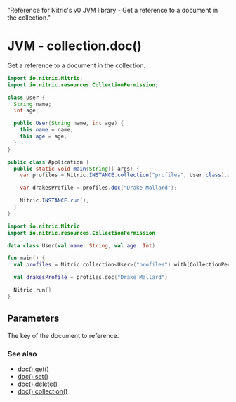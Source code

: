   "Reference for Nitric's v0 JVM library - Get a reference to a document in the collection."

# JVM - collection.doc()

Get a reference to a document in the collection.

<CodeWithTabs>

```java !!tabs Java
import io.nitric.Nitric;
import io.nitric.resources.CollectionPermission;

class User {
  String name;
  int age;

  public User(String name, int age) {
    this.name = name;
    this.age = age;
  }
}

public class Application {
  public static void main(String[] args) {
    var profiles = Nitric.INSTANCE.collection("profiles", User.class).with(CollectionPermission.Read, CollectionPermission.Write);

    var drakesProfile = profiles.doc("Drake Mallard");

    Nitric.INSTANCE.run();
  }
}
```

```kotlin !!tabs Kotlin
import io.nitric.Nitric
import io.nitric.resources.CollectionPermission

data class User(val name: String, val age: Int)

fun main() {
  val profiles = Nitric.collection<User>("profiles").with(CollectionPermission.Read, CollectionPermission.Write)

  val drakesProfile = profiles.doc("Drake Mallard")

  Nitric.run()
}
```

</CodeWithTabs>

## Parameters

<Properties>
  <Property name="key" required type="String">
    The key of the document to reference.
  </Property>
</Properties>

### See also

- [doc().get()](./collection-doc-get)
- [doc().set()](./collection-doc-set)
- [doc().delete()](./collection-doc-delete)
- [doc().collection()](./collection-doc-collection)

